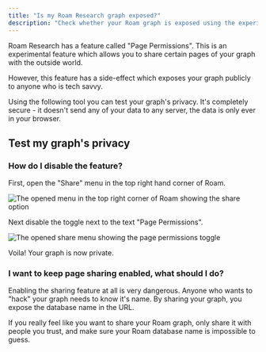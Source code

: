```yaml
---
title: "Is my Roam Research graph exposed?"
description: "Check whether your Roam graph is exposed using the experimental Page Permissions feature."
---
```



Roam Research has a feature called "Page Permissions".
This is an experimental feature which allows you to share certain pages of your graph with the outside world.

However, this feature has a side-effect which exposes your graph publicly to anyone who is tech savvy.

Using the following tool you can test your graph's privacy. It's completely secure - it doesn't send any of your data to any server, the data is only ever in your browser.

## Test my graph's privacy

<RoamTester />

### How do I disable the feature?

First, open the "Share" menu in the top right hand corner of Roam.

![The opened menu in the top right corner of Roam showing the share option](./roam-share-button.png)

Next disable the toggle next to the text "Page Permissions".

![The opened share menu showing the page permissions toggle](./roam-disable-sharing.png)

Voila! Your graph is now private.

### I want to keep page sharing enabled, what should I do?

Enabling the sharing feature at all is very dangerous.
Anyone who wants to "hack" your graph needs to know it's name.
By sharing your graph, you expose the database name in the URL.

If you really feel like you want to share your Roam graph, only share it with people you trust, and make sure your Roam database name is impossible to guess.
